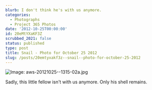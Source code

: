 ```yaml
---
blurb: I don't think he's with us anymore.
categories:
  - Photographs
  - Project 365 Photos
date: '2012-10-25T00:00:00'
id: 20eMtYXaKF3Z
scrubbed_2021: false
status: published
type: post
title: Snail - Photo for October 25 2012
slug: /posts/20emtyxakf3z--snail--photo-for-october-25-2012
---
```


![Image: aws-20121025--1315-02a.jpg](/aws-20121025--1315-02a.jpg)

Sadly, this little fellow isn't with us anymore. Only his shell remains.
